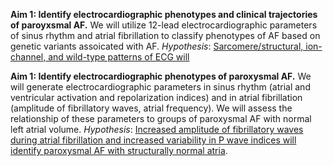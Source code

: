 __Aim 1: Identify electrocardiographic phenotypes and clinical trajectories of paroyxsmal AF.__
We will utilize 12-lead electrocardiographic parameters of sinus rhythm and atrial fibrillation to classify phenotypes of AF based on genetic variants assoicated with AF.
*Hypothesis*: [Sarcomere/structural, ion-channel, and wild-type patterns of ECG will ]{.underline}


__Aim 1: Identify electrocardiographic phenotypes of paroxysmal AF.__
We will generate electrocardiographic parameters in sinus rhythm (atrial and ventricular activation and repolarization indices) and in atrial fibrillation (amplitude of fibrillatory waves, atrial frequency). 
We will assess the relationship of these parameters to groups of paroxysmal AF with normal left atrial volume.
*Hypothesis*: [Increased amplitude of fibrillatory waves during atrial fibrillation and increased variability in P wave indices will identify paroxysmal AF with structurally normal atria]{.underline}.
